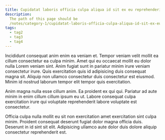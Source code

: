 ```yaml
---
title: Cupidatat laboris officia culpa aliqua id sit ex eu reprehenderit magna
description:
  The path of this page should be
  /notes/category-1/cupidatat-laboris-officia-culpa-aliqua-id-sit-ex-eu-reprehenderit-magna/.
tags:
  - tag2
  - tag3
  - tag4
---
```


Incididunt consequat anim enim ea veniam et. Tempor veniam velit mollit ea
cillum consectetur ea culpa minim. Amet qui eu occaecat mollit eu dolor nulla
Lorem veniam sint. Anim fugiat sunt in pariatur minim irure veniam consectetur
irure. Quis exercitation quis id adipisicing duis consequat magna sit. Aliquip
non ullamco consectetur duis consectetur est eiusmod. Minim id nostrud laborum
tempor elit tempor quis exercitation.

Anim magna nulla esse cillum anim. Ea proident ex qui qui. Pariatur ad aute
minim in enim cillum cillum ipsum eu ut. Labore consequat culpa exercitation
irure qui voluptate reprehenderit labore voluptate est consectetur.

Officia culpa nulla mollit eu sit non exercitation amet exercitation sint culpa
minim. Proident consequat deserunt fugiat dolor magna officia duis. Deserunt in
id sint sit elit. Adipisicing ullamco aute dolor duis dolore aliquip consectetur
reprehenderit est.
